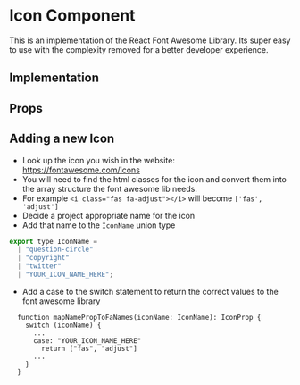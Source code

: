 
<Meta title="Core|Atoms/Icon" />

# Icon Component

This is an implementation of the React Font Awesome Library. Its super easy to use with the complexity removed for a better developer experience.

## Implementation

<Preview>
  <Story name="default">
    <Icon name="copyright" size="1rem" />
  </Story>
</Preview>

<Story name="1x set size">
  <IconSet size="1rem" />
</Story>

<Story name="2x set size">
  <IconSet size="2rem" />
</Story>

<Story name="3x set size">
  <IconSet size="3rem" />
</Story>


## Props

<Props of={Icon} />

## Adding a new Icon

- Look up the icon you wish in the website: https://fontawesome.com/icons
- You will need to find the html classes for the icon and convert them into the array structure the font awesome lib needs.
- For example `<i class="fas fa-adjust"></i>` will become `['fas', 'adjust']`
- Decide a project appropriate name for the icon
- Add that name to the `IconName` union type

```js
export type IconName =
  | "question-circle"
  | "copyright"
  | "twitter"
  | "YOUR_ICON_NAME_HERE";
```

- Add a case to the switch statement to return the correct values to the font awesome library

```
  function mapNamePropToFaNames(iconName: IconName): IconProp {
    switch (iconName) {
      ...
      case: "YOUR_ICON_NAME_HERE"
        return ["fas", "adjust"]
      ...
    }
  }
```
